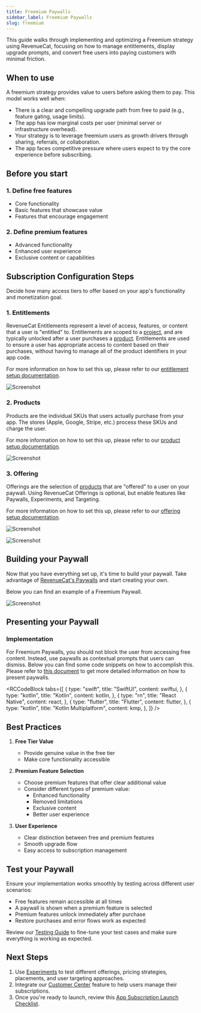 ```yaml
---
title: Freemium Paywalls
sidebar_label: Freemium Paywalls
slug: freemium
---
```


This guide walks through implementing and optimizing a Freemium strategy using RevenueCat, focusing on how to manage entitlements, display upgrade prompts, and convert free users into paying customers with minimal friction.

## When to use

A freemium strategy provides value to users before asking them to pay. This model works well when:

- There is a clear and compelling upgrade path from free to paid (e.g., feature gating, usage limits).
- The app has low marginal costs per user (minimal server or infrastructure overhead).
- Your strategy is to leverage freemium users as growth drivers through sharing, referrals, or collaboration.
- The app faces competitive pressure where users expect to try the core experience before subscribing.

## Before you start

### 1. Define free features

- Core functionality
- Basic features that showcase value
- Features that encourage engagement

### 2. Define premium features

- Advanced functionality
- Enhanced user experience
- Exclusive content or capabilities

## Subscription Configuration Steps

Decide how many access tiers to offer based on your app's functionality and monetization goal.

### 1. Entitlements

RevenueCat Entitlements represent a level of access, features, or content that a user is "entitled" to. Entitlements are scoped to a [project](/projects/overview), and are typically unlocked after a user purchases a [product](/offerings/products-overview).
Entitlements are used to ensure a user has appropriate access to content based on their purchases, without having to manage all of the product identifiers in your app code.

For more information on how to set this up, please refer to our [entitlement setup documentation](/getting-started/entitlements).

![Screenshot](/docs_images/playbooks/freemium/freemium-entitlements.png)

### 2. Products

Products are the individual SKUs that users actually purchase from your app. The stores (Apple, Google, Stripe, etc.) process these SKUs and charge the user.

For more information on how to set this up, please refer to our [product setup documentation](/offerings/products-overview).

![Screenshot](/docs_images/playbooks/freemium/freemium-products.png)

### 3. Offering

Offerings are the selection of [products](/offerings/products-overview) that are "offered" to a user on your paywall. Using RevenueCat Offerings is optional, but enable features like Paywalls, Experiments, and Targeting.

For more information on how to set this up, please refer to our [offering setup documentation](https://www.revenuecat.com/docs/offerings/overview).

![Screenshot](/docs_images/playbooks/freemium/freemium-offerings.png)

![Screenshot](/docs_images/playbooks/freemium/freemium-gold-offering.png)

## Building your Paywall

Now that you have everything set up, it's time to build your paywall. Take advantage of [RevenueCat's Paywalls](/tools/paywalls) and start creating your own.

Below you can find an example of a Freemium Paywall.

![Screenshot](/docs_images/playbooks/freemium/freemium-paywall-editor.png)

## Presenting your Paywall

### Implementation

For Freemium Paywalls, you should not block the user from accessing free content. Instead, use paywalls as contextual prompts that users can dismiss. Below you can find some code snippets on how to accomplish this. Please refer to [this document](https://www.revenuecat.com/docs/tools/paywalls/displaying-paywalls) to get more detailed information on how to present paywalls.


<RCCodeBlock
  tabs={[
    {
      type: "swift",
      title: "SwiftUI",
      content: swiftui,
    },
    {
      type: "kotlin",
      title: "Kotlin",
      content: kotlin,
    },
    {
      type: "rn",
      title: "React Native",
      content: react,
    },
    {
      type: "flutter",
      title: "Flutter",
      content: flutter,
    },
    {
      type: "kotlin",
      title: "Kotlin Multiplatform",
      content: kmp,
    },
  ]}
/>

## Best Practices

1. **Free Tier Value**

   - Provide genuine value in the free tier
   - Make core functionality accessible

2. **Premium Feature Selection**

   - Choose premium features that offer clear additional value
   - Consider different types of premium value:
     - Enhanced functionality
     - Removed limitations
     - Exclusive content
     - Better user experience

3. **User Experience**
   - Clear distinction between free and premium features
   - Smooth upgrade flow
   - Easy access to subscription management

## Test your Paywall

Ensure your implementation works smoothly by testing across different user scenarios:

- Free features remain accessible at all times
- A paywall is shown when a premium feature is selected
- Premium features unlock immediately after purchase
- Restore purchases and error flows work as expected

Review our [Testing Guide](/guides/testing-guide/use-cases) to fine-tune your test cases and make sure everything is working as expected.

## Next Steps

1. Use [Experiments](/tools/experiments-v1) to test different offerings, pricing strategies, placements, and user targeting approaches.
2. Integrate our [Customer Center](/tools/customer-center) feature to help users manage their subscriptions.
3. Once you're ready to launch, review this [App Subscription Launch Checklist](/test-and-launch/launch-checklist).
